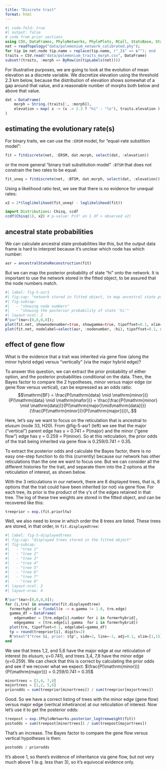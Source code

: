 ```yaml
---
title: "Discrete trait"
format: html
---
```


```julia
#| code-fold: true
#| output: false
# code from prior sections
using CSV, DataFrames, PhyloNetworks, PhyloPlots, RCall, StatsBase, StatsModels
net = readTopology("data/polemonium_network_calibrated.phy");
for tip in net.node tip.name = replace(tip.name, r"_2$" => s""); end
traits = CSV.read("data/polemonium_traits_morph.csv", DataFrame)
subset!(traits, :morph => ByRow(in(tipLabels(net))))
```

For illustrative purposes, we are going to look at the evolution
of mean elevation as a discrete variable. We discretize elevation
using the threshold 2.3 km below, because the distribution of elevation
shows somewhat of a gap around that value, and a reasonable number
of morphs both below and above that value.

```julia
dat = DataFrame(
    morph = String.(traits[:, :morph]),
    elevation = map( x -> (x .> 2.3 ? "hi" : "lo"), traits.elevation )
)
```

## estimating the evolutionary rate(s)

For binary traits, we can use the `:ERSM` model, for
"equal-rate substition model":

```julia
fit = fitdiscrete(net, :ERSM, dat.morph, select(dat, :elevation))
```

or the more general "binary trait substitution model" `:BTSM` that
does not constrain the two rates to be equal:

```julia
fit_uneq = fitdiscrete(net, :BTSM, dat.morph, select(dat, :elevation))
```

Using a likelihood ratio test, we see that there is *no*
evidence for unequal rates:
```julia
x2 = 2*(loglikelihood(fit_uneq) - loglikelihood(fit))
```

```julia
import Distributions: Chisq, ccdf
ccdf(Chisq(1), x2) # p-value: P(Χ² on 1 df > observed x2)
```

## ancestral state probabilities

We can calculate ancestral state probabilities like this, but
the output data frame is hard to interpret because it's unclear which
node has which number:
```julia
asr = ancestralStateReconstruction(fit)
```

But we can map the posterior probability of state "hi" onto the network.
It is important to use the network stored in the fitted object, to be assured
that the node numbers match.
```julia
#| label: fig-5-asr1
#| fig-cap: "network stored in fitted object, to map ancestral state probabilities"
#| fig-subcap: 
#|   - "showing node numbers"
#|   - "showing the posterior probability of state 'hi'"
#| layout-ncol: 2
R"par"(mar=[0,0,0,0]);
plot(fit.net, shownodenumber=true, showgamma=true, tipoffset=0.1, xlim=[0,15]);
plot(fit.net, nodelabel=select(asr, :nodenumber, :hi), tipoffset=0.1, xlim=[0,15]);
```

## effect of gene flow

What is the evidence that a trait was inherited via gene flow
(along the minor hybrid edge) versus "vertically" (via the major hybrid edge)?

To answer this question, we can extract the prior probability of either option,
and the posterior probabilities conditional on the data.
Then, the Bayes factor to compare the 2 hypotheses, minor versus major edge
(or gene flow versus vertical), can be expressed as an odds ratio:
$$\mathrm{BF} = \frac{P(\mathrm{data} \mid \mathrm{minor})}{P(\mathrm{data} \mid \mathrm{mafor})} = \frac{\frac{P(\mathrm{minor} \mid \mathrm{data})}{P(\mathrm{major}\mid\mathrm{data})}}{\frac{P(\mathrm{minor})}{P(\mathrm{major})}}\,.$$

Here, let's say we want to focus on the reticulation that is ancestral
to elusum (node 33, H20). From @fig-5-asr1 (left) we see that the
major ("vertical") parent edge has γ = 0.741 = P(major) and the
minor ("gene flow") edge has γ = 0.259 = P(minor).
So at this reticulation, the prior odds of the trait being
inherited via gene flow is 0.259/0.741 = 0.35.

To extract the posterior odds and calculate the Bayes factor, there is no
easy one-step function to do this (currently) because our network has other
reticulations than the one we want to focus one. But we can consider all
the different histories for the trait, and separate them into the 2 options
at the reticulation of interest, as shown below.

With the 3 reticulations in our network, there are 8 displayed trees, that is,
8 options that the trait could have been inherited (or not) via gene flow.
For each tree, its prior is the product of the γ's of the edges retained in that
tree. The log of these tree weights are stored in the fitted object, and
can be recovered like this:

```julia
treeprior = exp.(fit.priorltw)
```

Well, we also need to know in which order the 8 trees are listed.
These trees are stored, in that order,
in `fit.displayedtree`:
```julia
#| label: fig-5-displayedtrees
#| fig-cap: "displayed trees stored in the fitted object"
#| fig-subcap:
#|   - "tree 1"
#|   - "tree 2"
#|   - "tree 3"
#|   - "tree 4"
#|   - "tree 5"
#|   - "tree 6"
#|   - "tree 7"
#|   - "tree 8"
#| layout-ncol: 2
#| layout-nrow: 4

R"par"(mar=[0,0,0,0]);
for (i,tre) in enumerate(fit.displayedtree)
  formerhybrid = findall(e -> e.gamma != 1.0, tre.edge)
  gamma_df = DataFrame(
    edgenumber = [tre.edge[i].number for i in formerhybrid],
    edgegamma  = [tre.edge[i].gamma  for i in formerhybrid])
  plot(tre, tipoffset=0.1, edgelabel=gamma_df)
  tp = round(treeprior[i], digits=2)
  R"mtext"("tree $i, prior: $tp", side=3, line=-2, adj=0.1, xlim=[1,15])
end
```



We see that trees 1,2, and 5,6 have the major edge at our reticulation of
interest (to elusum, γ=0.741), and trees 3,4, 7,8 have the minor edge (γ=0.259).
We can check that this is correct by calculating the prior odds and see
if we recover what we expect:
$\frac{P(\mathrm{minor})}{P(\mathrm{major})} = 0.259/0.741 = 0.35$

```julia
minortrees = [3,4, 7,8]
majortrees = [1,2, 5,6]
priorodds = sum(treeprior[minortrees]) / sum(treeprior[majortrees])
```

Good. So we have a correct listing of trees with the minor edge (gene flow)
versus major edge (vertical inhetirance) at our reticulation of interest.
Now let's use it to get the posterior odds:

```julia
treepost = exp.(PhyloNetworks.posterior_logtreeweight(fit))
postodds = sum(treepost[minortrees]) / sum(treepost[majortrees])
```

That's an increase. The Bayes factor to compare the gene flow versus vertical
hypotheses is then:

```julia
postodds / priorodds
```

It's above 1, so there's evidence of inheritance via gene flow,
but not very much above 1 (e.g. less than 3), so it's equivocal evidence only.
